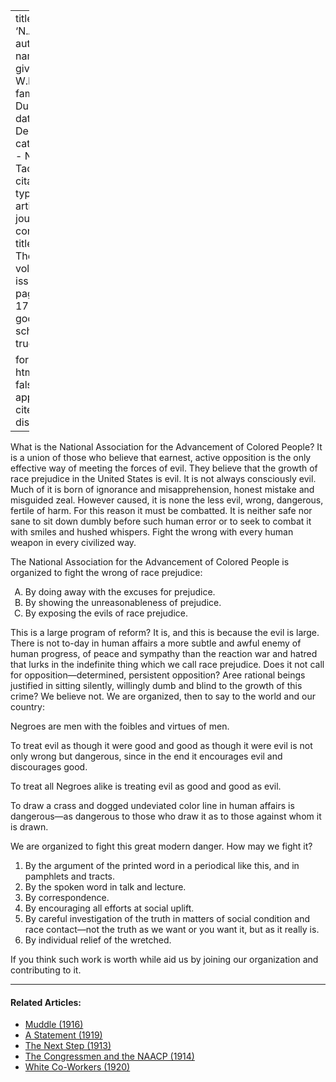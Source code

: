 
---
title: 'N.A.A.C.P.'
author:
  - name:
      given: W.E.B.
      family: Du Bois
date: Dec. 1910
categories: 
  - NAACP
  - Tactics
citation: 
  type: article-journal
  container-title: The Crisis
  volume: 1
  issue: 2
  page: 16-17
google-scholar: true

format:
  html:
    toc: false
    appendix-cite-as: display
---


What is the National Association for the Advancement of Colored People? It is a union of those who believe that earnest, active opposition is the only effective way of meeting the forces of evil. They believe that the growth of race prejudice in the United States is evil. It is not always consciously evil. Much of it is born of ignorance and misapprehension, honest mistake and misguided zeal. However caused, it is none the less evil, wrong, dangerous, fertile of harm. For this reason it must be combatted. It is neither safe nor sane to sit down dumbly before such human error or to seek to combat it with smiles and hushed whispers. Fight the wrong with every human weapon in every civilized way.  

The National Association for the Advancement of Colored People is organized to fight the wrong of race prejudice:    

<ol type="A">
<li> By doing away with the excuses for prejudice.    
<li> By showing the unreasonableness of prejudice.    
<li> By exposing the evils of race prejudice.
</ol>

This is a large program of reform? It is, and this is because the evil is large. There is not to-day in human affairs a more subtle and awful enemy of human progress, of peace and sympathy than the reaction war and hatred that lurks in the indefinite thing which we call race prejudice. Does it not call for opposition---determined, persistent opposition? Aree rational beings justified in sitting silently, willingly dumb and blind to the growth of this crime? We believe not. We are organized, then to say to the world and our country:  

Negroes are men with the foibles and virtues of men.   

To treat evil as though it were good and good as though it were evil is not only wrong but dangerous, since in the end it encourages evil and discourages good.     

To treat all Negroes alike is treating evil as good and good as evil.     

To draw a crass and dogged undeviated color line in human affairs is dangerous---as dangerous to those who draw it as to those against whom it is drawn.     

We are organized to fight this great modern danger. How may we fight it?     

1. By the argument of the printed word in a periodical like this, and in pamphlets and tracts.    
2. By the spoken word in talk and lecture.    
3. By correspondence.    
4. By encouraging all efforts at social uplift.    
5. By careful investigation of the truth in matters of social condition and race contact---not the truth as we want or you want it, but as it really is.    
6. By individual relief of the wretched.

If you think such work is worth while aid us by joining our organization and contributing to it.

<!-- Similar articles start here -->

<hr>
#### Related Articles:

* [Muddle (1916)](/Volumes/13/02/muddle.html)
* [A Statement (1919)](/Volumes/19/01/statement.html)
* [The Next Step (1913)](/Volumes/06/02/next_step.html)
* [The Congressmen and the NAACP (1914)](/Volumes/09/02/congressmen_and_the_naacp.html)
* [White Co-Workers (1920)](/Volumes/20/01/white_coworkers.html)

<!-- Similar articles end here -->